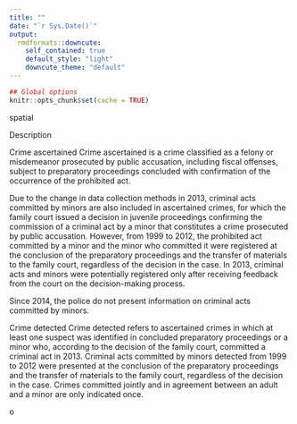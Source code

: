 ```yaml
---
title: ""
date: "`r Sys.Date()`"
output:
  rmdformats::downcute:
    self_contained: true
    default_style: "light"
    downcute_theme: "default"
---
```



```r
## Global options
knitr::opts_chunk$set(cache = TRUE)
```

spatial

Description 

Crime ascertained
Crime ascertained is a crime classified as a felony or misdemeanor prosecuted by public accusation, including fiscal offenses, subject to preparatory proceedings concluded with confirmation of the occurrence of the prohibited act.

Due to the change in data collection methods in 2013, criminal acts committed by minors are also included in ascertained crimes, for which the family court issued a decision in juvenile proceedings confirming the commission of a criminal act by a minor that constitutes a crime prosecuted by public accusation. However, from 1999 to 2012, the prohibited act committed by a minor and the minor who committed it were registered at the conclusion of the preparatory proceedings and the transfer of materials to the family court, regardless of the decision in the case. In 2013, criminal acts and minors were potentially registered only after receiving feedback from the court on the decision-making process.

Since 2014, the police do not present information on criminal acts committed by minors.

Crime detected
Crime detected refers to ascertained crimes in which at least one suspect was identified in concluded preparatory proceedings or a minor who, according to the decision of the family court, committed a criminal act in 2013. Criminal acts committed by minors detected from 1999 to 2012 were presented at the conclusion of the preparatory proceedings and the transfer of materials to the family court, regardless of the decision in the case.
Crimes committed jointly and in agreement between an adult and a minor are only indicated once.

o

